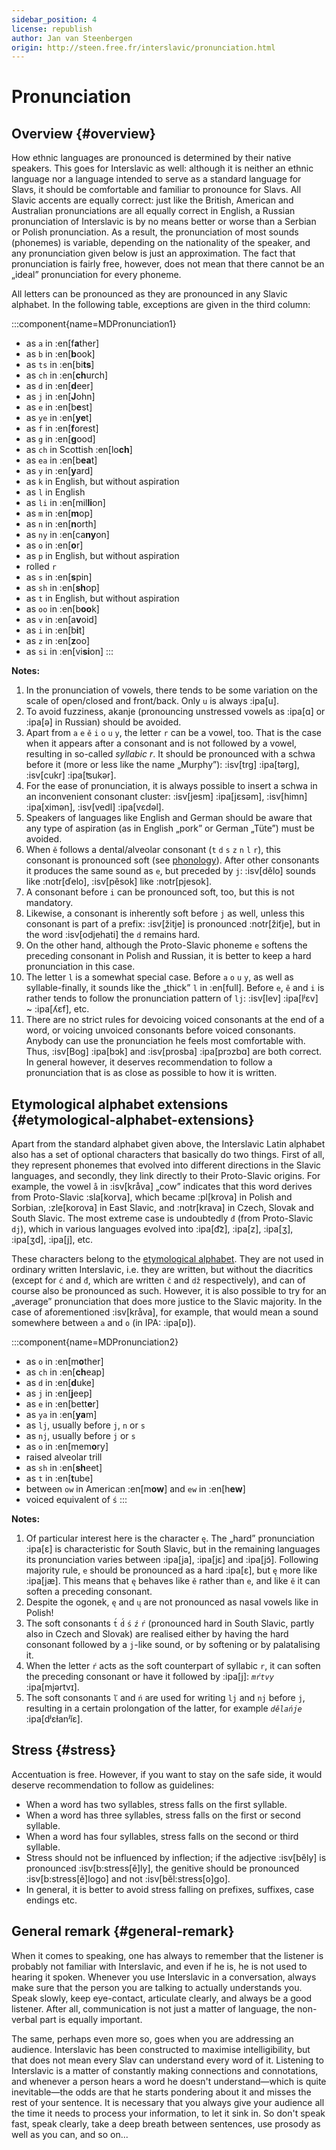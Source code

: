 ```yaml
---
sidebar_position: 4
license: republish
author: Jan van Steenbergen
origin: http://steen.free.fr/interslavic/pronunciation.html
---
```


# Pronunciation

## Overview \{#overview}

How ethnic languages are pronounced is determined by their native speakers. This goes for Interslavic as well: although it is neither an ethnic language nor a language intended to serve as a standard language for Slavs, it should be comfortable and familiar to pronounce for Slavs. All Slavic accents are equally correct: just like the British, American and Australian pronunciations are all equally correct in English, a Russian pronunciation of Interslavic is by no means better or worse than a Serbian or Polish pronunciation. As a result, the pronunciation of most sounds (phonemes) is variable, depending on the nationality of the speaker, and any pronunciation given below is just an approximation. The fact that pronunciation is fairly free, however, does not mean that there cannot be an „ideal” pronunciation for every phoneme.

All letters can be pronounced as they are pronounced in any Slavic alphabet. In the following table, exceptions are given in the third column:

:::component{name=MDPronunciation1}
* as `a` in :en[f**a**ther]
* as `b` in :en[**b**ook]
* as `ts` in :en[bi**ts**]
* as `ch` in :en[**ch**urch]
* as `d` in :en[**d**eer]
* as `j` in :en[**J**ohn]
* as `e` in :en[b**e**st]
* as `ye` in :en[**ye**t]
* as `f` in :en[**f**orest]
* as `g` in :en[**g**ood]
* as `ch` in Scottish :en[lo**ch**]
* as `ea` in :en[b**ea**t]
* as `y` in :en[**y**ard]
* as `k` in English, but without aspiration
* as `l` in English
* as `li` in :en[mil**li**on]
* as `m` in :en[**m**op]
* as `n` in :en[**n**orth]
* as `ny` in :en[ca**ny**on]
* as `o` in :en[**o**r]
* as `p` in English, but without aspiration
* rolled `r`
* as `s` in :en[**s**pin]
* as `sh` in :en[**sh**op]
* as `t` in English, but without aspiration
* as `oo` in :en[b**oo**k]
* as `v` in :en[a**v**oid]
* as `i` in :en[b**i**t]
* as `z` in :en[**z**oo]
* as `si` in :en[vi**si**on]
:::

**Notes:**

1. In the pronunciation of vowels, there tends to be some variation on the scale of open/closed and front/back. Only `u` is always :ipa[u].
2. To avoid fuzziness, akanje (pronouncing unstressed vowels as :ipa[ɑ] or :ipa[ə] in Russian) should be avoided.
3. Apart from `a` `e` `ě` `i` `o` `u` `y`, the letter `r` can be a vowel, too. That is the case when it appears after a consonant and is not followed by a vowel, resulting in so-called _syllabic r_. It should be pronounced with a schwa before it (more or less like the name „Murphy”): :isv[trg] :ipa[tərg], :isv[cukr] :ipa[ʦukər].
4. For the ease of pronunciation, it is always possible to insert a schwa in an inconvenient consonant cluster: :isv[jesm] :ipa[jɛsǝm], :isv[himn] :ipa[ximǝn], :isv[vedl] :ipa[vɛdǝl].
5. Speakers of languages like English and German should be aware that any type of aspiration (as in English „pork” or German „Tüte”) must be avoided.
6. When `ě` follows a dental/alveolar consonant (`t` `d` `s` `z` `n` `l` `r`), this consonant is pronounced soft (see [phonology][1]). After other consonants it produces the same sound as `e`, but preceded by `j`: :isv[dělo] sounds like :notr[ďelo], :isv[pěsok] like :notr[pjesok].
7. A consonant before `i` can be pronounced soft, too, but this is not mandatory.
8. Likewise, a consonant is inherently soft before `j` as well, unless this consonant is part of a prefix: :isv[žitje] is pronounced :notr[žiťje], but in the word :isv[odjehati] the `d` remains hard.
9. On the other hand, although the Proto-Slavic phoneme `e` softens the preceding consonant in Polish and Russian, it is better to keep a hard pronunciation in this case.
10. The letter `l` is a somewhat special case. Before `a` `o` `u` `y`, as well as syllable-finally, it sounds like the „thick” `l` in :en[full]. Before `e`, `ě` and `i` is rather tends to follow the pronunciation pattern of `lj`: :isv[lev] :ipa[lʲɛv] \~ :ipa[ʎɛf], etc.
11. There are no strict rules for devoicing voiced consonants at the end of a word, or voicing unvoiced consonants before voiced consonants. Anybody can use the pronunciation he feels most comfortable with. Thus, :isv[Bog] :ipa[bɔk] and :isv[prosba] :ipa[prɔzbɑ] are both correct. In general however, it deserves recommendation to follow a pronunciation that is as close as possible to how it is written.

## Etymological alphabet extensions \{#etymological-alphabet-extensions}

Apart from the standard alphabet given above, the Interslavic Latin alphabet also has a set of optional characters that basically do two things. First of all, they represent phonemes that evolved into different directions in the Slavic languages, and secondly, they link directly to their Proto-Slavic origins. For example, the vowel `å` in :isv[kråva] „cow” indicates that this word derives from Proto-Slavic :sla[korva], which became :pl[krova] in Polish and Sorbian, :zle[korova] in East Slavic, and :notr[krava] in Czech, Slovak and South Slavic. The most extreme case is undoubtedly `đ` (from Proto-Slavic `dj`), which in various languages evolved into :ipa[d͡z], :ipa[z], :ipa[ʒ], :ipa[ʒd], :ipa[j], etc.

These characters belong to the [etymological alphabet][2]. They are not used in ordinary written Interslavic, i.e. they are written, but without the diacritics (except for `ć` and `đ`, which are written `č` and `dž` respectively), and can of course also be pronounced as such. However, it is also possible to try for an „average” pronunciation that does more justice to the Slavic majority. In the case of aforementioned :isv[kråva], for example, that would mean a sound somewhere between `a` and `o` (in IPA: :ipa[ɒ]).

:::component{name=MDPronunciation2}
* as `o` in :en[m**o**ther]
* as `ch` in :en[**ch**eap]
* as `d` in :en[**d**uke]
* as `j` in :en[**j**eep]
* as `e` in :en[bett**e**r]
* as `ya` in :en[**ya**m]
* as `lj`, usually before `j`, `n` or `s`
* as `nj`, usually before `j` or `s`
* as `o` in :en[mem**o**ry]
* raised alveolar trill
* as `sh` in :en[**sh**eet]
* as `t` in :en[**t**ube]
* between `ow` in American :en[m**ow**] and `ew` in :en[h**ew**]
* voiced equivalent of `ś`
:::

**Notes:**

1. Of particular interest here is the character `ę`. The „hard” pronunciation :ipa[ɛ] is characteristic for South Slavic, but in the remaining languages its pronunciation varies between :ipa[ja], :ipa[jɛ] and :ipa[jɔ̃]. Following majority rule, `e` should be pronounced as a hard :ipa[ɛ], but `ę` more like :ipa[jæ]. This means that `ę` behaves like `ě` rather than `e`, and like `ě` it can soften a preceding consonant.
2. Despite the ogonek, `ę` and `ų` are not pronounced as nasal vowels like in Polish!
3. The soft consonants `t́` `d́` `ś` `ź` `ŕ` (pronounced hard in South Slavic, partly also in Czech and Slovak) are realised either by having the hard consonant followed by a `j`-like sound, or by softening or by palatalising it.
4. When the letter `ŕ` acts as the soft counterpart of syllabic `r`, it can soften the preceding consonant or have it followed by :ipa[j]: _`mŕtvy`_ :ipa[mjǝrtvɪ].
5. The soft consonants `ľ` and `ń` are used for writing `lj` and `nj` before `j`, resulting in a certain prolongation of the latter, for example _`dělańje`_ :ipa[dʲɛɫanʲĭɛ].

## Stress \{#stress}

Accentuation is free. However, if you want to stay on the safe side, it would deserve recommendation to follow as guidelines:

- When a word has two syllables, stress falls on the first syllable.
- When a word has three syllables, stress falls on the first or second syllable.
- When a word has four syllables, stress falls on the second or third syllable.
- Stress should not be influenced by inflection; if the adjective :isv[běly] is pronounced :isv[b:stress[ě]ly], the genitive should be pronounced :isv[b:stress[ě]logo] and not :isv[běl:stress[o]go].
- In general, it is better to avoid stress falling on prefixes, suffixes, case endings etc.

## General remark \{#general-remark}

When it comes to speaking, one has always to remember that the listener is probably not familiar with Interslavic, and even if he is, he is not used to hearing it spoken. Whenever you use Interslavic in a conversation, always make sure that the person you are talking to actually understands you. Speak slowly, keep eye-contact, articulate clearly, and always be a good listener. After all, communication is not just a matter of language, the non-verbal part is equally important.

The same, perhaps even more so, goes when you are addressing an audience. Interslavic has been constructed to maximise intelligibility, but that does not mean every Slav can understand every word of it. Listening to Interslavic is a matter of constantly making connections and connotations, and whenever a person hears a word he doesn't understand—which is quite inevitable—the odds are that he starts pondering about it and misses the rest of your sentence. It is necessary that you always give your audience all the time it needs to process your information, to let it sink in. So don't speak fast, speak clearly, take a deep breath between sentences, use prosody as well as you can, and so on...

[1]: ./phonology.mdx#hard_and_soft

[2]: orthography.mdx#etymological_alphabet
